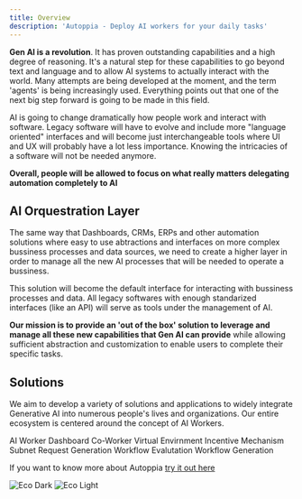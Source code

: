 ```yaml
---
title: Overview
description: 'Autoppia - Deploy AI workers for your daily tasks'
---
```


**Gen AI is a revolution**. It has proven outstanding capabilities and a high degree of reasoning. It's a natural step for these capabilities to go beyond text and language and to allow AI systems to actually interact with the world. Many attempts are being developed at the moment, and the term 'agents' is being increasingly used. Everything points out that one of the next big step forward is going to be made in this field.

AI is going to change dramatically how people work and interact with software. Legacy software will have to evolve and include more "language oriented" interfaces and will become just interchangeable tools where UI and UX will probably have a lot less importance.  Knowing the intricacies of a software will not be needed anymore. 

<Tip>**Overall, people will be allowed to focus on what really matters delegating automation completely to AI**</Tip>


## AI Orquestration Layer

The same way that Dashboards, CRMs, ERPs and other automation solutions where easy to use abtractions and interfaces on more complex bussiness processes and data sources, we need to create a higher layer in order to manage all the new AI processes that will be needed to operate a bussiness. 

This solution will become the default interface for interacting with bussiness processes and data. All legacy softwares with enough standarized interfaces (like an API) will serve as tools under the management of AI. 

**Our mission is to provide an 'out of the box' solution to leverage and manage all these new capabilities that Gen AI can provide** while allowing sufficient abstraction and customization to enable users to complete their specific tasks. 

## Solutions

We aim to develop a variety of solutions and applications to widely integrate Generative AI into numerous people's lives and organizations. Our entire ecosystem is centered around the concept of AI Workers.


<CardGroup cols={3}>
  <Card icon="head-side-gear" href="/products/ai-worker">
    AI Worker
  </Card>
   <Card icon="chart-pie" href="/products/autoppia-dashboard">
    Dashboard
  </Card>
   <Card icon="hand-holding-hand" type="duotone, solid" href="/products/coworker-extension">
    Co-Worker
  </Card>
   <Card icon="cloud" href="/products/virtual-environment">
    Virtual Envirnment
  </Card>

  <Card icon="microchip-ai" href="/browser-assistance-subnet/incentive-mechanism">
    Incentive Mechanism
  </Card>
   <Card icon="network-wired" href="/browser-assistance-subnet/overview">
    Subnet
  </Card>
   <Card icon="code-pull-request" type="duotone, solid" href="/browser-assistance-subnet/request-generation">
    Request Generation
  </Card>
   <Card icon="arrow-progress" href="/browser-assistance-subnet/workflow-evaluation">
    Workflow Evalutation
  </Card>
  <Card icon="check-double" href="/browser-assistance-subnet/workflow-generation">
    Workflow Generation
  </Card>

</CardGroup>



<Note>If you want to know more about Autoppia [try it out here](https://www.autoppia.com)</Note>

<Frame><img
  className="hidden dark:block"
  src="/images/ecosystem.jpeg"
  alt="Eco Dark"
/></Frame>

<Frame><img
  className="block dark:hidden"
  src="/images/ecosystem.jpeg"
  alt="Eco Light"
/></Frame>

